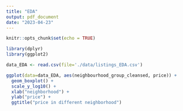 ```yaml
---
title: "EDA"
output: pdf_document
date: "2023-04-23"
---
```


```r
knitr::opts_chunk$set(echo = TRUE)
```

```r
library(dplyr)
library(ggplot2)
```

```r
data_EDA <- read.csv(file='./data/listings_EDA.csv')
```

```r
ggplot(data=data_EDA, aes(neighbourhood_group_cleansed, price)) +
  geom_boxplot() +
  scale_y_log10() +
  xlab("neighborhood") +
  ylab("price") +
  ggtitle("price in different neighborhood")
```

